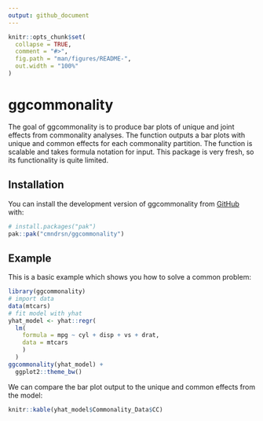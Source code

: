 ```yaml
---
output: github_document
---
```


<!-- README.md is generated from README.Rmd. Please edit that file -->

```r
knitr::opts_chunk$set(
  collapse = TRUE,
  comment = "#>",
  fig.path = "man/figures/README-",
  out.width = "100%"
)
```

# ggcommonality

<!-- badges: start -->
<!-- badges: end -->

The goal of ggcommonality is to produce bar plots of unique and joint effects 
from commonality analyses. The function outputs a bar plots with unique and 
common effects for each commonality partition. The function is scalable and takes
formula notation for input. This package is very fresh, so its functionality is quite limited.

## Installation

You can install the development version of ggcommonality from [GitHub](https://github.com/) with:

``` r
# install.packages("pak")
pak::pak("cmndrsn/ggcommonality")
```

## Example

This is a basic example which shows you how to solve a common problem:

```r
library(ggcommonality)
# import data
data(mtcars)
# fit model with yhat
yhat_model <- yhat::regr(
  lm(
    formula = mpg ~ cyl + disp + vs + drat,
    data = mtcars
    )
  )
ggcommonality(yhat_model) +
  ggplot2::theme_bw()
```
We can compare the bar plot output to the unique and common effects from the model:

```r
knitr::kable(yhat_model$Commonality_Data$CC)
```
